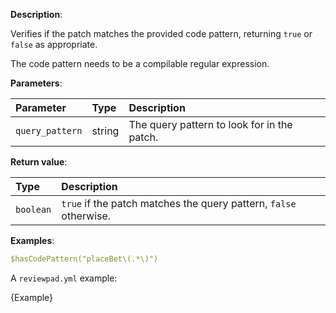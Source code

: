 
**Description**:

Verifies if the patch matches the provided code pattern, returning `true` or `false` as appropriate.

The code pattern needs to be a compilable regular expression.

**Parameters**:

| Parameter       | Type   | Description                                 |
| :-------------- | :----- | :------------------------------------------ |
| `query_pattern` | string | The query pattern to look for in the patch. |

**Return value**:

| Type      | Description                                                       |
| :-------- | :---------------------------------------------------------------- |
| `boolean` | `true` if the patch matches the query pattern, `false` otherwise. |

**Examples**:

```yml
$hasCodePattern("placeBet\(.*\)")
```

A `reviewpad.yml` example:

<CodeBlock language="yml">{Example}</CodeBlock>
